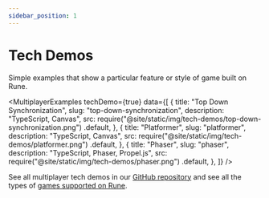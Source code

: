 ```yaml
---
sidebar_position: 1
---
```


# Tech Demos
Simple examples that show a particular feature or style of game built on Rune.


<MultiplayerExamples
  techDemo={true}
  data={[
    {
      title: "Top Down Synchronization",
      slug: "top-down-synchronization",
      description: "TypeScript, Canvas",
      src: require("@site/static/img/tech-demos/top-down-synchronization.png")
        .default,
    },
    {
      title: "Platformer",
      slug: "platformer",
      description: "TypeScript, Canvas",
      src: require("@site/static/img/tech-demos/platformer.png")
        .default,
    },
    {
      title: "Phaser",
      slug: "phaser",
      description: "TypeScript, Phaser, Propel.js",
      src: require("@site/static/img/tech-demos/phaser.png")
        .default,
    },
  ]}
/>

See all multiplayer tech demos in our [GitHub repository](https://github.com/rune/rune/tree/staging/tech-demos/) and see all the types of [games supported on Rune](how-it-works/supported-games.md).
